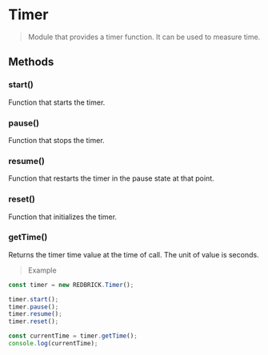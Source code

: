 # Timer

> Module that provides a timer function. It can be used to measure time.

## Methods

### start()

Function that starts the timer.

### pause()

Function that stops the timer.

### resume()

Function that restarts the timer in the pause state at that point.

### reset()

Function that initializes the timer.

### getTime()

Returns the timer time value at the time of call. The unit of value is seconds.

> Example

```js copy
const timer = new REDBRICK.Timer();

timer.start();
timer.pause();
timer.resume();
timer.reset();

const currentTime = timer.getTime();
console.log(currentTime);
```
